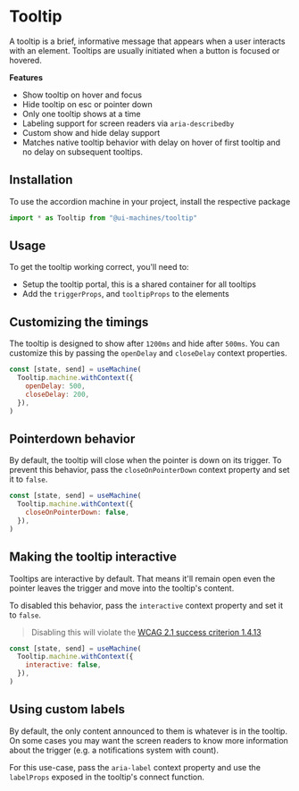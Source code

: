 # Tooltip

A tooltip is a brief, informative message that appears when a user interacts
with an element. Tooltips are usually initiated when a button is focused or
hovered.

**Features**

- Show tooltip on hover and focus
- Hide tooltip on esc or pointer down
- Only one tooltip shows at a time
- Labeling support for screen readers via `aria-describedby`
- Custom show and hide delay support
- Matches native tooltip behavior with delay on hover of first tooltip and no
  delay on subsequent tooltips.

## Installation

To use the accordion machine in your project, install the respective package

<InstallSnippet package="@ui-machines/tooltip" />

```jsx
import * as Tooltip from "@ui-machines/tooltip"
```

<CodeSnippet id="tooltip/installation.mdx" />

## Usage

To get the tooltip working correct, you'll need to:

- Setup the tooltip portal, this is a shared container for all tooltips
- Add the `triggerProps`, and `tooltipProps` to the elements

<CodeSnippet id="tooltip/usage.mdx" />

## Customizing the timings

The tooltip is designed to show after `1200ms` and hide after `500ms`. You can
customize this by passing the `openDelay` and `closeDelay` context properties.

```jsx
const [state, send] = useMachine(
  Tooltip.machine.withContext({
    openDelay: 500,
    closeDelay: 200,
  }),
)
```

<CodeSnippet id="tooltip/custom-timings.mdx" />

## Pointerdown behavior

By default, the tooltip will close when the pointer is down on its trigger. To
prevent this behavior, pass the `closeOnPointerDown` context property and set it
to `false`.

```jsx
const [state, send] = useMachine(
  Tooltip.machine.withContext({
    closeOnPointerDown: false,
  }),
)
```

## Making the tooltip interactive

Tooltips are interactive by default. That means it'll remain open even the
pointer leaves the trigger and move into the tooltip's content.

To disabled this behavior, pass the `interactive` context property and set it to
`false`.

> Disabling this will violate the
> [WCAG 2.1 success criterion 1.4.13](https://www.w3.org/TR/WCAG21/#content-on-hover-or-focus)

```jsx
const [state, send] = useMachine(
  Tooltip.machine.withContext({
    interactive: false,
  }),
)
```

<CodeSnippet id="tooltip/no-interactive.mdx" />

## Using custom labels

By default, the only content announced to them is whatever is in the tooltip. On
some cases you may want the screen readers to know more information about the
trigger (e.g. a notifications system with count).

For this use-case, pass the `aria-label` context property and use the
`labelProps` exposed in the tooltip's connect function.

<CodeSnippet id="tooltip/custom-label.mdx" />
